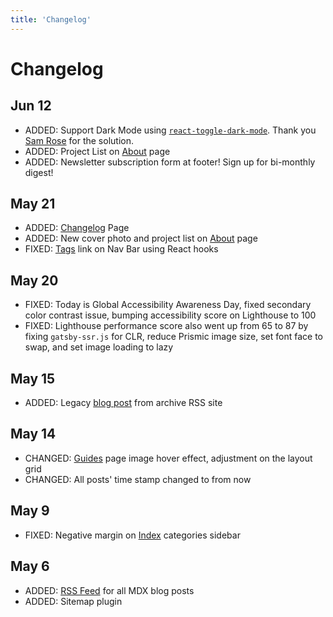 ```yaml
---
title: 'Changelog'
---
```


# Changelog

## Jun 12

- ADDED: Support Dark Mode using [`react-toggle-dark-mode`](https://www.npmjs.com/package/react-toggle-dark-mode). Thank you [Sam Rose](https://github.com/samrose3) for the solution.
- ADDED: Project List on [About](/about) page
- ADDED: Newsletter subscription form at footer! Sign up for bi-monthly digest!

## May 21

- ADDED: [Changelog](/changelog) Page
- ADDED: New cover photo and project list on [About](/about) page
- FIXED: [Tags](/tags) link on Nav Bar using React hooks

## May 20

- FIXED: Today is Global Accessibility Awareness Day, fixed secondary color contrast issue, bumping accessibility score on Lighthouse to 100
- FIXED: Lighthouse performance score also went up from 65 to 87 by fixing `gatsby-ssr.js` for CLR, reduce Prismic image size, set font face to swap, and set image loading to lazy

## May 15

- ADDED: Legacy [blog post](/posts/ideas-generator-for-designers-by-mit/) from archive RSS site

## May 14

- CHANGED: [Guides](/guides) page image hover effect, adjustment on the layout grid
- CHANGED: All posts' time stamp changed to from now

## May 9

- FIXED: Negative margin on [Index](/) categories sidebar

## May 6

- ADDED: [RSS Feed](/rss.xml) for all MDX blog posts
- ADDED: Sitemap plugin
